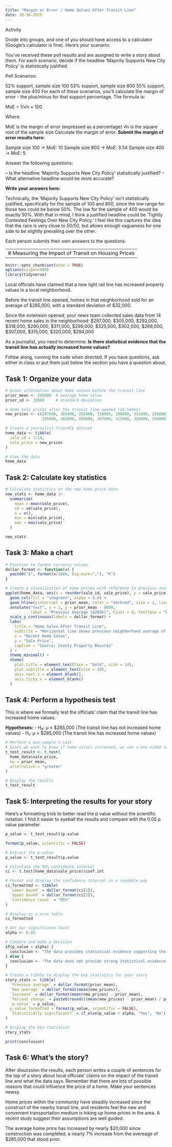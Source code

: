 ```yaml
---
title: "Margin or Error / Home Values After Transit Line"
date: 10-16-2025
---
```


Activity

Divide into groups, and one of you should have access to a calculator (Google's calculator is fine). Here's your scenario:

You've received these poll results and are assigned to write a story about them. For each scenario, decide if the headline 'Majority Supports New City Policy' is statistically justified.

Poll Scenarios:

52% support, sample size 100
53% support, sample size 800
55% support, sample size 400
For each of these scenarios, you'll calculate the margin of error - the plus/minus for that support percentage. The formula is:

MoE = 1/√n × 100

Where:

MoE is the margin of error (expressed as a percentage)
√n is the square root of the sample size
Calculate the margin of error.
**Submit the margin of error results here:**

Sample size 100 -> MoE: 10
Sample size 800 -> MoE: 3.54
Sample size 400 -> MoE: 5

Answer the following questions:

--  Is the headline 'Majority Supports New City Policy' statistically justified?
--  What alternative headline would be more accurate?

**Write your answers here:**

Technically, the 'Majority Supports New City Policy' isn't statistically justified, specifically for the sample of 100 and 800, since the low range for those two could be below 50%. The low for the sample of 400 would be exactly 50%. With that in mind, I think a justified headline could be 'Tightly Contested Feelings Over New City Policy.' I feel like this captures the idea that the race is very close to 50/50, but allows enough vagueness for one side to be slightly prevailing over the other.    

Each person submits their own answers to the questions.

-------------------------------------------------------------------------
# Measuring the Impact of Transit on Housing Prices
-------------------------------------------------------------------------

```r
knitr::opts_chunk$set(echo = TRUE)
options(scipen=999)
library(tidyverse)
```


Local officials have claimed that a new light rail line has increased property values in a local neighborhood.

Before the transit line opened, homes in that neighborhood sold for an average of $285,000, with a standard deviation of $32,000.

Since the extension opened, your news team collected sales data from 14 recent home sales in the neighborhood:
$297,000, $305,000, $292,000, $318,000, $290,000, $311,000, $299,000, $325,000, $302,000, $288,000, $307,000, $315,000, $320,000, $294,000

As a journalist, you need to determine: **Is there statistical evidence that the transit line has actually increased home values?**

Follow along, running the code when directed. If you have questions, ask either in class or put them just below the section you have a question about.

## Task 1: Organize your data

```r
# Known information about home values before the transit line
prior_mean <- 285000  # average home value
prior_sd <- 32000     # standard deviation

# Home sale prices after the transit line opened (14 homes)
new_prices <- c(297000, 305000, 292000, 318000, 290000, 311000, 299000, 
                325000, 302000, 288000, 307000, 315000, 320000, 294000)

# Create a journalist-friendly dataset
home_data <- tibble(
  sale_id = 1:14,
  sale_price = new_prices
)

# View the data
home_data
```

## Task 2: Calculate key statistics

```r
# Calculate statistics on the new home price data
new_stats <- home_data |> 
  summarise(
    mean = mean(sale_price),
    sd = sd(sale_price),
    n = n(),
    min = min(sale_price),
    max = max(sale_price)
  )

new_stats
```

## Task 3: Make a chart

```r
# Function to format currency values
dollar_format <- function(x) {
  paste0("$", format(x/1000, big.mark=","), "K")
}

# Create a visualization of home prices with reference to previous average
ggplot(home_data, aes(x = reorder(sale_id, sale_price), y = sale_price)) +
  geom_col(fill = "seagreen", alpha = 0.8) +
  geom_hline(yintercept = prior_mean, color = "darkred", size = 1, linetype = "dashed") +
  annotate("text", x = 3, y = prior_mean - 8000, 
           label = "Previous Average ($285K)", hjust = 0, fontface = "bold", color = "darkred") +
  scale_y_continuous(labels = dollar_format) +
  labs(
    title = "Home Sales After Transit Line",
    subtitle = "Horizontal line shows previous neighborhood average of $285,000",
    x = "Recent Home Sales",
    y = "Sale Price",
    caption = "Source: County Property Records"
  ) +
  theme_minimal() +
  theme(
    plot.title = element_text(face = "bold", size = 14),
    plot.subtitle = element_text(size = 10),
    axis.text.x = element_blank(),
    axis.ticks.x = element_blank()
  )
```

## Task 4: Perform a hypothesis test

This is where we formally test the officials' claim that the transit line has increased home values.

**Hypotheses:**
- H₀: μ ≤ $285,000 (The transit line has not increased home values)
- H₁: μ > $285,000 (The transit line has increased home values)

```r
# Perform a one-sample t-test
# Since we want to know if home values increased, we use a one-sided test (alternative = "greater")
t_test_result <- t.test(
  home_data$sale_price,
  mu = prior_mean,
  alternative = "greater"
)

# Display the results
t_test_result
```

## Task 5: Interpreting the results for your story

Here's a formatting trick to better read the p value without the scientific notation. I find it easier to eyeball the results and compare with the 0.05 p value parameter
```r
p_value <- t_test_result$p.value

format(p_value, scientific = FALSE)

```



```r
# Extract the p-value
p_value <- t_test_result$p.value

# Calculate the 95% confidence interval
ci <- t.test(home_data$sale_price)$conf.int

# Format and display the confidence interval in a readable way
ci_formatted <- tibble(
  `Lower bound` = dollar_format(ci[1]),
  `Upper bound` = dollar_format(ci[2]),
  `Confidence level` = "95%"
)

# Display as a nice table
ci_formatted

# Set our significance level
alpha <- 0.05

# Compare and make a decision
if(p_value < alpha) {
  conclusion <- "The data provides statistical evidence supporting the claim that the transit line has increased home values."
} else {
  conclusion <- "The data does not provide strong statistical evidence that the transit line has increased home values."
}

# Create a tibble to display the key statistics for your story
story_stats <- tibble(
  `Previous average` = dollar_format(prior_mean),
  `New average` = dollar_format(mean(new_prices)),
  `Increase` = dollar_format(mean(new_prices) - prior_mean),
  `Percent change` = paste0(round(((mean(new_prices) - prior_mean) / prior_mean) * 100, 1), "%"),
  `p-value` = p_value,
  p_value_formatted = format(p_value, scientific = FALSE),
  `Statistically significant?` = if_else(p_value < alpha, "Yes", "No")
)

# Display the key statistics
story_stats

print(conclusion)

```

## Task 6: What's the story?

After disucssion the results, each person writes a couple of sentences for the top of a story about local officials' claims on the impact of the transit line and what the data says. Remember that there are lots of possible reasons that could influence the price of a home. Make your sentences newsy.

Home prices within the community have steadily increased since the construct of the nearby transit line, and residents feel the new and convenient transportation medium is hiking up home prices in the area. A recent study suggest their assumptions are well guided. 

The average home price has increased by nearly $20,000 since construction was completed, a nearly 7% increase from the avereage of $285,000 that stood prior.  

